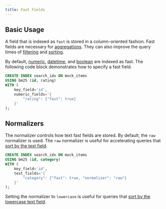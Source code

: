 ```yaml
---
title: Fast Fields
---
```


## Basic Usage

A field that is indexed as `fast` is stored in a column-oriented fashion. Fast fields are necessary for
[aggregations](/documentation/aggregates/overview). They can also improve the query times of [filtering](/documentation/full-text/filtering) and
[sorting](/documentation/full-text/sorting).

By default, [numeric](/documentation/indexing/create_index#numeric-fields), [datetime](/documentation/indexing/create_index#datetime-fields), and [boolean](/documentation/indexing/create_index#boolean-fields)
are indexed as fast. The following code block demonstrates how to specify a fast field.

```sql
CREATE INDEX search_idx ON mock_items
USING bm25 (id, rating)
WITH (
    key_field='id',
    numeric_fields='{
        "rating": {"fast": true}
    }'
);
```

## Normalizers

The normalizer controls how text fast fields are stored. By default, the `raw` normalizer is used. The `raw` normalizer is useful for accelerating
queries that [sort by the text field](/documentation/full-text/sorting#fast-ordering).

```sql
CREATE INDEX search_idx ON mock_items
USING bm25 (id, category)
WITH (
    key_field='id',
    text_fields='{
        "category": {"fast": true, "normalizer": "raw"}
    }'
);
```

Setting the normalizer to `lowercase` is useful for queries that [sort by the lowercase text field](/documentation/full-text/sorting#ordering-by-text-field).
